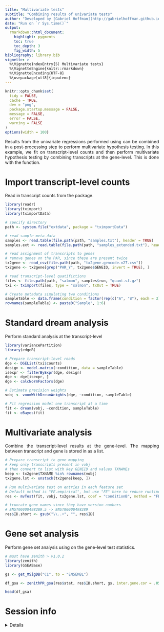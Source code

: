 ```yaml
---
title: "Multivariate tests"
subtitle: "Combining results of univariate tests"
author: "Developed by [Gabriel Hoffman](http://gabrielhoffman.github.io/)"
date: "Run on `r Sys.time()`"
output:
  rmarkdown::html_document:
    highlight: pygments
    toc: true
    toc_depth: 3
    fig_width: 5
bibliography: library.bib
vignette: >
  %\VignetteIndexEntry{5) Multivariate tests}
  %\VignetteEngine{knitr::rmarkdown}
  %\VignetteEncoding{UTF-8}
  %\usepackage[utf8]{inputenc}
---
```


<!---

cd /Users/gabrielhoffman/workspace/repos/variancePartition/vignettes

rmarkdown::render('multivariate_tests.Rmd')

--->

```r
knitr::opts_chunk$set(
  tidy = FALSE,
  cache = TRUE,
  dev = "png",
  package.startup.message = FALSE,
  message = FALSE,
  error = FALSE,
  warning = FALSE
)
options(width = 100)
```	

<style>
body {
text-align: justify}
</style>

Results from the univariate regressions performed using \code{dream()} can be combined in a post-processing step to perform multivariate hypothesis testing.  In this example, we fit \code{dream()} on transcript-level counts and then perform multivariate hypothesis testing by combining transcripts at the gene-level.  This is done with the \code{mvTest()} function.

# Import transcript-level counts
Read in transcript counts from the \code{tximportData} package.
```r
library(readr)
library(tximport)
library(tximportData)

# specify directory
path <- system.file("extdata", package = "tximportData")

# read sample meta-data
samples <- read.table(file.path(path, "samples.txt"), header = TRUE)
samples.ext <- read.table(file.path(path, "samples_extended.txt"), header = TRUE, sep = "\t")

# read assignment of transcripts to genes
# remove genes on the PAR, since these are present twice
tx2gene <- read_csv(file.path(path, "tx2gene.gencode.v27.csv"))
tx2gene <- tx2gene[grep("PAR_Y", tx2gene$GENEID, invert = TRUE), ]

# read transcript-level quatifictions
files <- file.path(path, "salmon", samples$run, "quant.sf.gz")
txi <- tximport(files, type = "salmon", txOut = TRUE)

# Create metadata simulating two conditions
sampleTable <- data.frame(condition = factor(rep(c("A", "B"), each = 3)))
rownames(sampleTable) <- paste0("Sample", 1:6)
```

# Standard dream analysis
Perform standard \code{dream()} analysis at the transcript-level
```r
library(variancePartition)
library(edgeR)

# Prepare transcript-level reads
dge <- DGEList(txi$counts)
design <- model.matrix(~condition, data = sampleTable)
isexpr <- filterByExpr(dge, design)
dge <- dge[isexpr, ]
dge <- calcNormFactors(dge)

# Estimate precision weights
vobj <- voomWithDreamWeights(dge, ~condition, sampleTable)

# Fit regression model one transcript at a time
fit <- dream(vobj, ~condition, sampleTable)
fit <- eBayes(fit)
```

# Multivariate analysis
Combine the transcript-level results at the gene-level.  The mapping between transcript and gene is stored in \code{tx2gene.lst} as a list.
```r
# Prepare transcript to gene mapping
# keep only transcripts present in vobj
# then convert to list with key GENEID and values TXNAMEs
keep <- tx2gene$TXNAME %in% rownames(vobj)
tx2gene.lst <- unstack(tx2gene[keep, ])

# Run multivariate test on entries in each feature set
# Default method is "FE.empirical", but use "FE" here to reduce runtime
res <- mvTest(fit, vobj, tx2gene.lst, coef = "conditionB", method = "FE")

# truncate gene names since they have version numbers
# ENST00000498289.5 -> ENST00000498289
res$ID.short <- gsub("\\..+", "", res$ID)
```

# Gene set analysis
Perform gene set analysis using \code{zenith} on the gene-level test statistics.
```r
# must have zenith > v1.0.2
library(zenith)
library(GSEABase)

gs <- get_MSigDB("C1", to = "ENSEMBL")

df_gsa <- zenithPR_gsa(res$stat, res$ID.short, gs, inter.gene.cor = .05)

head(df_gsa)
```



# Session info
<details>
```r
sessionInfo()
```
<\details>


# References


